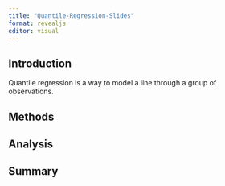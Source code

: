 ---
title: "Quantile-Regression-Slides"
format: revealjs
editor: visual
---

## Introduction

Quantile regression is a way to model a line through a group of observations.

## Methods

## Analysis

## Summary
